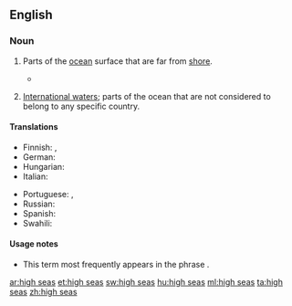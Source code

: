 ==English==

===Noun===
{{head|en|plural|head=[[high]] [[seas]]}} {{context|pluralonly|lang=en}}

# {{context|nautical|lang=en}} Parts of the [[ocean]] surface that are far from [[shore]].
#*{{quote-magazine|date=2013-06-08|volume=407|issue=8839|page=52|magazine={{w|The Economist}}
|title=[http://www.economist.com/news/international/21579039-chinas-growing-empire-ports-abroad-mainly-about-trade-not-aggression-new-masters The new masters and commanders]
|passage=From the ground, Colombo’s port does not look like much. Those entering it are greeted by wire fences, walls dating back to colonial times and security posts. For mariners leaving the port after lonely nights on the '''high seas''', the delights of the B52 Night Club and Stallion Pub lie a stumble away.}}
# {{context|specifically|lang=en}} [[international waters|International waters]]; parts of the ocean that are not considered to belong to any specific country.

====Translations====
{{trans-top|parts of ocean far from shore}}
* Finnish: {{t+|fi|avomeri}}, {{t-|fi|ulkomeri}}
* German: {{t-|de|Hochsee|f}}
* Hungarian: {{t+|hu|nyílt tenger}}
* Italian: {{t-|it|alto mare|m}}
{{trans-mid}}
* Portuguese: {{t+|pt|alto-mar|m}}, {{t+|pt|largo|m}}
* Russian: {{t-|ru|открытое море|n|tr=otkrýtnoje móre}}
* Spanish: {{t+|es|alta mar|f}}
* Swahili: {{t+|sw|majimakuu}}
{{trans-bottom}}

{{trans-see|international waters}}

====Usage notes====
* This term most frequently appears in the phrase {{term||on the high seas}}.

[[ar:high seas]]
[[et:high seas]]
[[sw:high seas]]
[[hu:high seas]]
[[ml:high seas]]
[[ta:high seas]]
[[zh:high seas]]